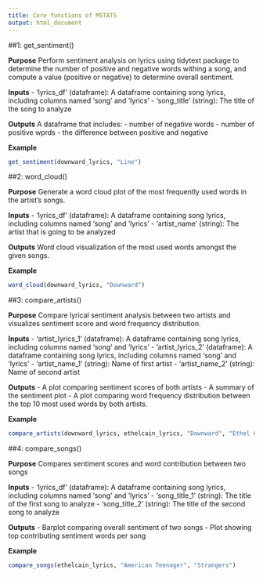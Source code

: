 ```yaml
---
title: Core functions of MSTATS
output: html_document
---
```


##1: get_sentiment()

**Purpose**
Perform sentiment analysis on lyrics using tidytext package to determine the number of positive and negative words withing a song, and compute a value (positive or negative) to determine overall sentiment.

**Inputs**
- 'lyrics_df' (dataframe): A dataframe containing song lyrics, including columns named 'song' and 'lyrics'
- 'song_title' (string): The title of the song to analyze

**Outputs**
A dataframe that includes:
- number of negative words
- number of positive wprds
- the difference between positive and negative

**Example**
```r
get_sentiment(downward_lyrics, "Line")
```

##2: word_cloud()

**Purpose**
Generate a word cloud plot of the most frequently used words in the artist's songs.

**Inputs**
- 'lyrics_df' (dataframe): A dataframe containing song lyrics, including columns named 'song' and 'lyrics'
- 'artist_name' (string): The artist that is going to be analyzed

**Outputs**
Word cloud visualization of the most used words amongst the given songs.

**Example**
```r
word_cloud(downward_lyrics, "Downward")
```

##3: compare_artists()

**Purpose**
Compare lyrical sentiment analysis between two artists and visualizes sentiment score and word frequency distribution.

**Inputs**
- 'artist_lyrics_1' (dataframe): A dataframe containing song lyrics, including columns named 'song' and 'lyrics'
- 'artist_lyrics_2' (dataframe): A dataframe containing song lyrics, including columns named 'song' and 'lyrics'
- 'artist_name_1' (string): Name of first artist
- 'artist_name_2' (string): Name of second artist

**Outputs**
- A plot comparing sentiment scores of both artists
- A summary of the sentiment plot
- A plot comparing word frequency distribution between the top 10 most used words by both artists.

**Example**
```r
compare_artists(downward_lyrics, ethelcain_lyrics, "Downward", "Ethel Cain")
```

##4: compare_songs()

**Purpose**
Compares sentiment scores and word contribution between two songs

**Inputs**
- 'lyrics_df' (dataframe): A dataframe containing song lyrics, including columns named 'song' and 'lyrics'
- 'song_title_1' (string): The title of the first song to analyze
- 'song_title_2' (string): The title of the second song to analyze

**Outputs**
- Barplot comparing overall sentiment of two songs
- Plot showing top contributing sentiment words per song

**Example**
```r
compare_songs(ethelcain_lyrics, "American Teenager", "Strangers")
```
